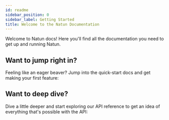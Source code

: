 ```yaml
---
id: readme
sidebar_position: 0
sidebar_label: Getting Started
title: Welcome to the Natun Documentation
---
```


Welcome to Natun docs!
Here you'll find all the documentation you need to get up and running Natun.

## Want to jump right in?

Feeling like an eager beaver? Jump into the quick-start docs and get making your first feature:

<DocCard docId="getting-started-with-labsdk" />
<DocCard docId="hello-world-feature" />

## Want to deep dive?

Dive a little deeper and start exploring our API reference to get an idea of everything that's possible with the API:

